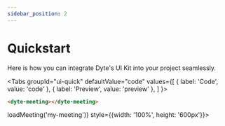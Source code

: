 ```yaml
---
sidebar_position: 2
---
```


# Quickstart

Here is how you can integrate Dyte's UI Kit into your project seamlessly.


<Tabs
  groupId="ui-quick"
  defaultValue="code"
  values={[
    { label: 'Code', value: 'code' },
    { label: 'Preview', value: 'preview' },
  ]
}>
<TabItem value="code">

```html
<dyte-meeting></dyte-meeting>
```

</TabItem>
<TabItem value="preview">
    <div ref={() => loadMeeting('my-meeting')} style={{width: '100%', height: '600px'}}>
      <dyte-meeting id="my-meeting" show-setup-screen="false"></dyte-meeting>
    </div>
</TabItem>
</Tabs>
